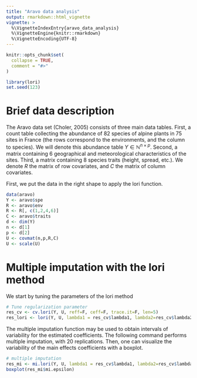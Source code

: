 ```yaml
---
title: "Aravo data analysis"
output: rmarkdown::html_vignette
vignette: >
  %\VignetteIndexEntry{aravo_data_analysis}
  %\VignetteEngine{knitr::rmarkdown}
  %\VignetteEncoding{UTF-8}
---
```


```r
knitr::opts_chunk$set(
  collapse = TRUE,
  comment = "#>"
)
```


```r
library(lori)
set.seed(123)
```

# Brief data description

The Aravo data set (Choler, 2005) consists of three main data tables. First, a count table collecting the abundance of 82 species of alpine plants in 75 sites in France (the rows correspond to the environments, and the column to species). We will denote this abundance table $Y\in\mathbb{N}^{n\times p}$. Second, a matrix containing 6 geographical and meteorological characteristics of the sites. Third, a matrix containing 8 species traits (height, spread, etc.). We denote $R$ the matrix of row covariates, and $C$ the matrix of column covariates.

First, we put the data in the right shape to apply the lori function.
```r
data(aravo)
Y <- aravo$spe
R <- aravo$env
R <- R[, c(1,2,4,6)]
C <- aravo$traits
d <- dim(Y)
n <- d[1]
p <- d[2]
U <- covmat(n,p,R,C)
U <- scale(U)
```


# Multiple imputation with the lori method

We start by tuning the parameters of the lori method

```r
# Tune regularization parameter
res_cv <- cv.lori(Y, U, reff=F, ceff=F, trace.it=F, len=5) 
res_lori <- lori(Y, U, lambda1 = res_cv$lambda1, lambda2=res_cv$lambda2, reff=F, ceff=F)
```

The multiple imputation function may be used to obtain intervals of variability for the estimated coefficients. The following command performs multiple imputation, with 20 replications. Then, one can visualize the variability of the main effects coefficients with a boxplot.

```r
# multiple imputation
res_mi <- mi.lori(Y, U, lambda1 = res_cv$lambda1, lambda2=res_cv$lambda2, reff=F, ceff=F, M=20)
boxplot(res_mi$mi.epsilon)
```


